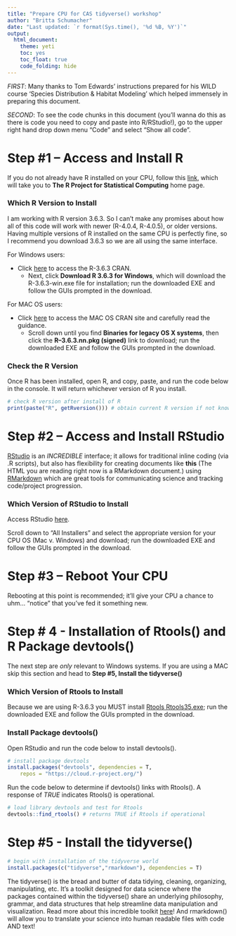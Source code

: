 ```yaml
---
title: "Prepare CPU for CAS tidyverse() workshop"
author: "Britta Schumacher"
date: "Last updated: `r format(Sys.time(), '%d %B, %Y')`"
output: 
  html_document:
    theme: yeti
    toc: yes
    toc_float: true
    code_folding: hide
---
```


*FIRST*: Many thanks to Tom Edwards' instructions prepared for his WILD course 'Species Distribution & Habitat Modeling' which helped immensely in preparing this document.

*SECOND*: To see the code chunks in this document (you'll wanna do this as there is code you need to copy and paste into R/RStudio!), go to the upper right hand drop down menu "Code" and select "Show all code".

# Step #1 – Access and Install R

If you do not already have R installed on your CPU, follow this [link](https://www.r-project.org/), which will take you to **The R Project for Statistical Computing** home page.


### Which R Version to Install
I am working with R version 3.6.3. So I can't make any promises about how all of this code will work with newer (R-4.0.4, R-4.0.5), or older versions. Having multiple versions of R installed on the same CPU is perfectly fine, so I recommend you download 3.6.3 so we are all using the same interface.

For Windows users:

* Click [here](https://cran.r-project.org/bin/windows/base/old/3.6.3/) to access the R-3.6.3 CRAN.
    + Next, click **Download R 3.6.3 for Windows**, which will download the R-3.6.3-win.exe file for installation; run the downloaded EXE and follow the GUIs prompted in the download.

For MAC OS users:

* Click [here](https://cloud.r-project.org/bin/macosx/) to access the MAC OS CRAN site and carefully read the guidance.
    + Scroll down until you find **Binaries for legacy OS X systems**, then click the **R–3.6.3.nn.pkg (signed)** link to download; run the downloaded EXE and follow the GUIs prompted in the download.

### Check the R Version
Once R has been installed, open R, and copy, paste, and run the code below in the console. It will return whichever version of R you install. 

```r
# check R version after install of R
print(paste("R", getRversion())) # obtain current R version if not known
```


# Step #2 – Access and Install RStudio
[RStudio](https://rstudio.com/) is an *INCREDIBLE* interface; it allows for traditional inline coding (via .R scripts), but also has flexibility for creating documents like **this** (The HTML you are reading right now is a RMarkdown document.) using [RMarkdown](https://rmarkdown.rstudio.com/lesson-1.html) which are great tools for communicating science and tracking code/project progression.

### Which Version of RStudio to Install
Access RStudio [here](https://rstudio.com/products/rstudio/download/#download).

Scroll down to "All Installers" and select the appropriate version for your CPU OS (Mac v. Windows) and download; run the downloaded EXE and follow the GUIs prompted in the download.

# Step #3 – Reboot Your CPU
Rebooting at this point is recommended; it'll give your CPU a chance to uhm... "notice" that you've fed it something new.

# Step # 4 - Installation of Rtools() and R Package devtools()
The next step are *only* relevant to Windows systems. If you are using a MAC skip this section and head to **Step #5, Install the tidyverse()**

### Which Version of Rtools to Install
Because we are using R-3.6.3 you MUST install [Rtools Rtools35.exe](https://cran.r-project.org/bin/windows/Rtools/history.html); run the downloaded EXE and follow the GUIs prompted in the download.

### Install Package devtools()
Open RStudio and run the code below to install devtools().
```r
# install package devtools
install.packages("devtools", dependencies = T, 
    repos = "https://cloud.r-project.org/")
```

Run the code below to determine if devtools() links with Rtools(). A response of *TRUE* indicates Rtools() is operational.
```r
# load library devtools and test for Rtools
devtools::find_rtools() # returns TRUE if Rtools if operational
```

# Step #5 - Install the tidyverse()
```r
# begin with installation of the tidyverse world
install.packages(c("tidyverse","rmarkdown"), dependencies = T)
```

The tidyverse() is the bread and butter of data tidying, cleaning, organizing, manipulating, etc. It's a toolkit designed for data science where the packages contained within the tidyverse() share an underlying philosophy, grammar, and data structures that help streamline data manipulation and visualization. Read more about this incredible toolkit [here](https://www.tidyverse.org/)! And rmarkdown() will allow you to translate your science into human readable files with code AND text!
